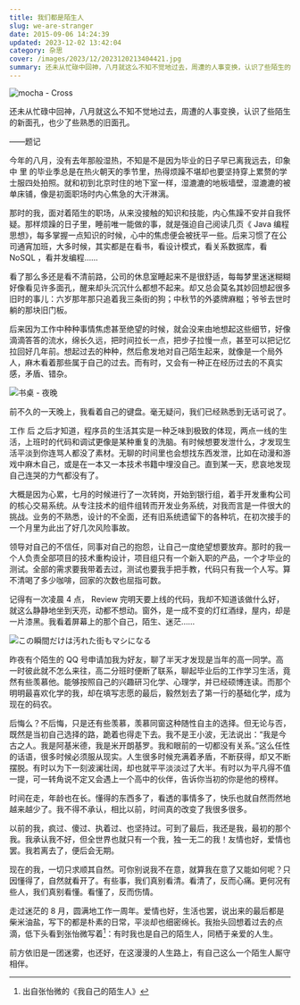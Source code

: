 ```yaml
---
title: 我们都是陌生人
slug: we-are-stranger
date: 2015-09-06 14:24:39
updated: 2023-12-02 13:42:04
category: 杂思
cover: /images/2023/12/2023120213404421.jpg
summary: 还未从忙碌中回神，八月就这么不知不觉地过去，周遭的人事变换，认识了些陌生的新面孔，也少了些熟悉的旧面孔。
---
```


![mocha - Cross](/images/2023/12/2023120213055451.jpg)

<MusicPlayer netease={818118} />

还未从忙碌中回神，八月就这么不知不觉地过去，周遭的人事变换，认识了些陌生的新面孔，也少了些熟悉的旧面孔。

——题记

今年的八月，没有去年那般湿热，不知是不是因为毕业的日子早已离我远去，印象中 里 的毕业季总是在热火朝天的季节里，热得烦躁不堪却也要坚持穿上累赘的学士服四处拍照。就和初到北京时住的地下室一样，湿漉漉的地板墙壁，湿漉漉的被单床铺，像是初面职场时内心焦急的大汗淋漓。

那时的我，面对着陌生的职场，从来没接触的知识和技能，内心焦躁不安并自我怀疑。那样烦躁的日子里，睡前唯一能做的事，就是强迫自己阅读几页《 Java 编程思想》，每多掌握一点知识的时候，心中的焦虑便会被抚平一些。后来习惯了在公司通宵加班，大多时候，其实都是在看书，看设计模式，看关系数据库，看 NoSQL ，看并发编程……

看了那么多还是看不清前路，公司的休息室睡起来不是很舒适，每每梦里迷迷糊糊好像看见许多面孔，醒来却头沉沉什么都想不起来。却又总会莫名其妙回想起很多旧时的事儿：六岁那年那只追着我三条街的狗；中秋节的外婆牌麻糍；爷爷去世时躺的那块旧门板。

后来因为工作中种种事情焦虑甚至绝望的时候，就会没来由地想起这些细节，好像滴滴答答的流水，绵长久远，把时间拉长一点，把步子拉慢一点，甚至可以把记忆拉回好几年前。想起过去的种种，然后愈发地对自己陌生起来，就像是一个局外人，麻木看着那些属于自己的过去。而有时，又会有一种正在经历过去的不真实感，矛盾、错杂。

![书桌 - 夜晚](/images/2023/12/2023120213252111.jpg)

前不久的一天晚上，我看着自己的键盘。毫无疑问，我们已经熟悉到无话可说了。

工作 后 之后才知道，程序员的生活其实是一种乏味到极致的体现，两点一线的生活，上班时的代码和调试更像是某种重复的洗脑。有时候想要发泄什么，才发现生活平淡到你连骂人都没了素材。无聊的时间里也会想找东西发泄，比如在动漫和游戏中麻木自己，或是在一本又一本技术书籍中埋没自己。直到某一天，悲哀地发现自己连哭的力气都没有了。

大概是因为心累，七月的时候进行了一次转岗，开始到银行组，着手开发重构公司的核心交易系统。从专注技术的组件组转而开发业务系统，对我而言是一件很大的挑战。业务的不熟悉，设计的不全面，还有旧系统遗留下的各种坑，在初次接手的一个月里为此出了好几次风险事故。

领导对自己的不信任，同事对自己的抱怨，让自己一度绝望想要放弃。那时的我一个人负责全部项目的技术重构设计，项目组只有一个新入职的产品，一个才毕业的测试。全部的需求要我带着去过，测试也要我手把手教，代码只有我一个人写。算不清喝了多少咖啡，回家的次数也屈指可数。

记得有一次凌晨 4 点， Review 完明天要上线的代码，我却不知道该做什么好，就这么静静地坐到天亮，动都不想动。窗外，是一成不变的灯红酒绿，屋内，却是一片漆黑。我看着屏幕上的那个自己，陌生、迷茫……

![この瞬間だけは汚れた街もマシになる](/images/2023/12/2023120213392110.jpg)

昨夜有个陌生的 QQ 号申请加我为好友，聊了半天才发现是当年的高一同学。高一时彼此就不怎么来往，高二分班时便断了联系，聊起毕业后的工作学习生活，竟然有些羡慕他。能够按照自己的兴趣研习化学、心理学，并已经硕博连读。而那个明明最喜欢化学的我，却在填写志愿的最后，毅然划去了第一行的基础化学，成为现在的码农。

后悔么？不后悔，只是还有些羡慕，羡慕同窗这种随性自主的选择。但无论与否，既然是当初自己选择的路，跪着也得走下去。我不是王小波，无法说出：“我是今古之人。我是阿基米德，我是米开朗基罗。我和眼前的一切都没有关系。”这么任性的话语，很多时候必须服从现实。人生很多时候充满着矛盾，不断获得，却又不断摆脱。有时以为下一刻波澜壮阔，却也就平平淡淡过了大半。有时以为平凡得不值一提，可一转角说不定又会遇上一个高中的伙伴，告诉你当初的你是他的榜样。

时间在走，年龄也在长。懂得的东西多了，看透的事情多了，快乐也就自然而然地越来越少了。我不得不承认，相比以前，时间真的改变了我很多很多。

以前的我，疯过、傻过、执着过、也坚持过。可到了最后，我还是我，最初的那个我。我承认我不好，但全世界也就只有一个我，独一无二的我！友情也好，爱情也罢。我若离去了，便后会无期。

现在的我，一切只求顺其自然。可你别说我不在意，就算我在意了又能如何呢？只因懂得了，自然就看开了。有些事，我们真别看清。看清了，反而心痛。更何况有些人，我们真别看懂。看懂了，反而伤情。

走过迷茫的 8 月，圆满地工作一周年。爱情也好，生活也罢，说出来的最后都是柴米油盐，写下的都是朴素的日常，平淡却也细密绵长。我抬头回想着过去的点滴，低下头看到张怡微写着[^1]：有时我也是自己的陌生人，同栖于亲爱的人生。

前方依旧是一团迷雾，也还好，在这漫漫的人生路上，有自己这么一个陌生人厮守相伴。

[^1]: 出自张怡微的《我自己的陌生人》
